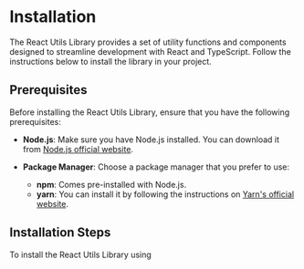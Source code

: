 
# Installation

The React Utils Library provides a set of utility functions and components designed to streamline development with React and TypeScript. Follow the instructions below to install the library in your project.

## Prerequisites

Before installing the React Utils Library, ensure that you have the following prerequisites:

- **Node.js**: Make sure you have Node.js installed. You can download it from [Node.js official website](https://nodejs.org/).

- **Package Manager**: Choose a package manager that you prefer to use:
  - **npm**: Comes pre-installed with Node.js.
  - **yarn**: You can install it by following the instructions on [Yarn's official website](https://classic.yarnpkg.com/en/docs/install).

## Installation Steps

To install the React Utils Library using

<RSUTabs />

